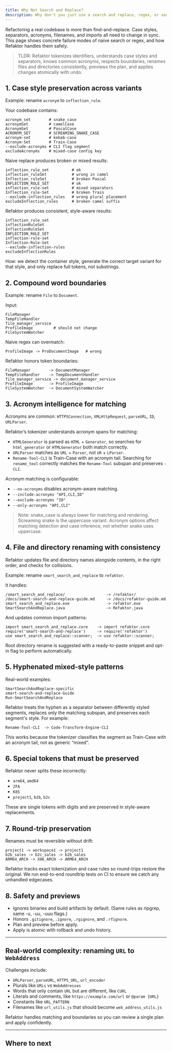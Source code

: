 ```yaml
---
title: Why Not Search and Replace?
description: Why don't you just use a search and replace, regex, or sed?
---
```



Refactoring a real codebase is more than find-and-replace. Case styles, separators, acronyms, 
filenames, and imports all need to change in sync. This page shows concrete failure modes of 
naive search or regex, and how Refaktor handles them safely.

> TLDR: Refaktor tokenizes identifiers, understands case styles and separators, knows common acronyms, respects boundaries, renames files and directories consistently, previews the plan, and applies changes atomically with undo.

## 1. Case style preservation across variants

Example: rename `acronym` to `inflection_rule`.

Your codebase contains:

```
acronym_set        # snake_case
acronymSet         # camelCase
AcronymSet         # PascalCase
ACRONYM_SET        # SCREAMING_SNAKE_CASE
acronym-set        # kebab-case
Acronym-Set        # Train-Case
--exclude-acronyms # CLI flag segment
excludeAcronyms    # mixed-case config key
```

Naive replace produces broken or mixed results:

```
inflection_rule_set          # ok
inflection_ruleSet           # wrong in camel
Inflection_ruleSet           # broken Pascal
INFLECTION_RULE_SET          # ok
inflection_rule-set          # mixed separators
Inflection_rule-Set          # broken Train
--exclude-inflection_rules   # wrong plural placement
excludeInflection_rules      # broken camel suffix
```

Refaktor produces consistent, style-aware results:

```
inflection_rule_set
inflectionRuleSet
InflectionRuleSet
INFLECTION_RULE_SET
inflection-rule-set
Inflection-Rule-Set
--exclude-inflection-rules
excludeInflectionRules
```

How: we detect the container style, generate the correct target variant for that style, and only replace full tokens, not substrings.

## 2. Compound word boundaries

Example: rename `File` to `Document`.

Input:

```
FileManager
TempFileHandler
file_manager_service
ProfileImage         # should not change
FileSystemWatcher
```

Naive regex can overmatch:

```
ProfileImage -> ProDocumentImage   # wrong
```

Refaktor honors token boundaries:

```
FileManager        -> DocumentManager
TempFileHandler    -> TempDocumentHandler
file_manager_service -> document_manager_service
ProfileImage       -> ProfileImage
FileSystemWatcher  -> DocumentSystemWatcher
```

## 3. Acronym intelligence for matching

Acronyms are common: `HTTPSConnection`, `XMLHttpRequest`, `parseURL`, `ID`, `URLParser`.

Refaktor’s tokenizer understands acronym spans for matching:

- `HTMLGenerator` is parsed as `HTML` + `Generator`, so searches for `html_generator` or `HTMLGenerator` both match correctly.
- `URLParser` matches as `URL` + `Parser`, not `UR` + `LParser`.
- `Rename-Tool-CLI` is Train-Case with an acronym tail. Searching for `rename_tool` correctly matches the `Rename-Tool` subspan and preserves `-CLI`.

Acronym matching is configurable:
- `--no-acronyms` disables acronym-aware matching.
- `--include-acronyms "API,CLI,ID"`
- `--exclude-acronyms "ID"`
- `--only-acronyms "API,CLI"`

> Note: snake_case is always lower for matching and rendering. Screaming snake is the uppercase variant. 
> Acronym options affect matching detection and case inference, not whether snake uses uppercase.

## 4. File and directory renaming with consistency

Refaktor updates file and directory names alongside contents, in the right order, and checks for collisions.

Example: rename `smart_search_and_replace` to `refaktor`.

It handles:

```
/smart_search_and_replace/                  -> /refaktor/
/docs/smart-search-and-replace-guide.md     -> /docs/refaktor-guide.md
smart_search_and_replace.exe                -> refaktor.exe
SmartSearchAndReplace.java                  -> Refaktor.java
```

And updates common import patterns:

```
import smart_search_and_replace.core    -> import refaktor.core
require('smart-search-and-replace')     -> require('refaktor')
use smart_search_and_replace::scanner;  -> use refaktor::scanner;
```

Root directory rename is suggested with a ready-to-paste snippet and opt-in flag to perform automatically.

## 5. Hyphenated mixed-style patterns

Real-world examples:

```
SmartSearchAndReplace-specific
smart-search-and-replace-Guide
Run-SmartSearchAndReplace
```

Refaktor treats the hyphen as a separator between differently styled segments, replaces only the matching subspan, and preserves each segment's style. For example:

```
Rename-Tool-CLI  -> Code-Transform-Engine-CLI
```

This works because the tokenizer classifies the segment as Train-Case with an acronym tail, not as generic “mixed”.

## 6. Special tokens that must be preserved

Refaktor never splits these incorrectly:

- `arm64`, `amd64`
- `2FA`
- `K8S`
- `project1`, `b2b`, `b2c`

These are single tokens with digits and are preserved in style-aware replacements.

## 7. Round-trip preservation

Renames must be reversible without drift:

```
project1 -> workspace1 -> project1
b2b_sales -> b2c_sales -> b2b_sales
ARM64_ARCH -> X86_ARCH -> ARM64_ARCH
```

Refaktor tracks exact tokenization and case rules so round-trips restore the original.
We run end-to-end roundtrip tests on CI to ensure we catch any unhandled edgecases.

## 8. Safety and previews

- Ignores binaries and build artifacts by default. (Same rules as ripgrep, same -u, -uu, -uuu flags.)
- Honors `.gitignore`, `.ignore`, `.rgignore`, and `.rfignore`.
- Plan and preview before apply.
- Apply is atomic with rollback and undo history.

---

## Real-world complexity: renaming `URL` to `WebAddress`

Challenges include:
- `URLParser`, `parseURL`, `HTTPS_URL`, `url_encoder`
- Plurals like `URLs` vs `WebAddresses`
- Words that only contain `URL` but are different, like `CURL`
- Literals and comments, like `https://example.com/url` or `@param {URL}`
- Constants like `URL_PATTERN`
- Filenames like `url_utils.js` that should become `web_address_utils.js`

Refaktor handles matching and boundaries so you can review a single plan and apply confidently.

---

## Where to next

<LinkCard
  title="Case-Aware Transformations"
  href="/refaktor/features/case-transformations"
  description="Learn how Refaktor handles different naming conventions automatically"
/>

<LinkCard
  title="File and Directory Renaming"
  href="/refaktor/features/file-renaming"
  description="Rename files and folders safely with Refaktor"
/>

<LinkCard
  title="Safety Features"
  href="/refaktor/features/safety"
  description="See how we protect your repo in Refaktor"
/>

<LinkCard
  title="Filtering and Ignore Rules"
  href="/refaktor/features/filtering"
  description="Control scope with Refaktor"
/>
